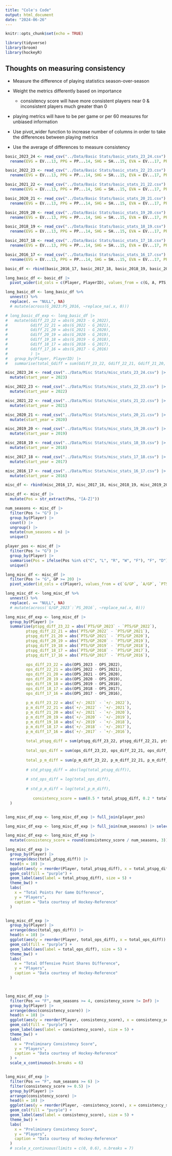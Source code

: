 ```yaml
---
title: "Cole's Code"
output: html_document
date: "2024-06-26"
---
```


```r
knitr::opts_chunk$set(echo = TRUE)

library(tidyverse)
library(broom)
library(hockeyR)
```



## Thoughts on measuring consistency


- Measure the difference of playing statistics season-over-season
- Weight the metrics differently based on importance
  - consistency score will have more consistent players near 0 & inconsistent players much greater than 0
- playing metrics will have to be per game or per 60 measures for unbiased information


- Use pivot_wider function to increase number of columns in order to take the differences between playing metrics

- Use the average of differences to measure consistency



```r
basic_2023_24 <- read_csv("../Data/Basic Stats/basic_stats_23_24.csv") |> 
  rename(EVG = EV...13, PPG = PP...14, SHG = SH...15, EVA = EV...17, PPA = PP...18, SHA = SH...19) |> mutate(start_year = 2023)

basic_2022_23 <- read_csv("../Data/Basic Stats/basic_stats_22_23.csv") |> 
  rename(EVG = EV...13, PPG = PP...14, SHG = SH...15, EVA = EV...17, PPA = PP...18, SHA = SH...19) |> mutate(start_year = 2022)

basic_2021_22 <- read_csv("../Data/Basic Stats/basic_stats_21_22.csv") |> 
  rename(EVG = EV...13, PPG = PP...14, SHG = SH...15, EVA = EV...17, PPA = PP...18, SHA = SH...19) |> mutate(start_year = 2021)

basic_2020_21 <- read_csv("../Data/Basic Stats/basic_stats_20_21.csv") |> 
  rename(EVG = EV...13, PPG = PP...14, SHG = SH...15, EVA = EV...17, PPA = PP...18, SHA = SH...19) |> mutate(start_year = 2020)

basic_2019_20 <- read_csv("../Data/Basic Stats/basic_stats_19_20.csv") |> 
  rename(EVG = EV...13, PPG = PP...14, SHG = SH...15, EVA = EV...17, PPA = PP...18, SHA = SH...19) |> mutate(start_year = 2019)

basic_2018_19 <- read_csv("../Data/Basic Stats/basic_stats_18_19.csv") |> 
  rename(EVG = EV...13, PPG = PP...14, SHG = SH...15, EVA = EV...17, PPA = PP...18, SHA = SH...19) |> mutate(start_year = 2018)

basic_2017_18 <- read_csv("../Data/Basic Stats/basic_stats_17_18.csv") |> 
  rename(EVG = EV...13, PPG = PP...14, SHG = SH...15, EVA = EV...17, PPA = PP...18, SHA = SH...19) |> mutate(start_year = 2017)

basic_2016_17 <- read_csv("../Data/Basic Stats/basic_stats_16_17.csv") |> 
  rename(EVG = EV...13, PPG = PP...14, SHG = SH...15, EVA = EV...17, PPA = PP...18, SHA = SH...19) |> mutate(start_year = 2016)
```



```r
basic_df <- rbind(basic_2016_17, basic_2017_18, basic_2018_19, basic_2019_20, basic_2020_21, basic_2021_22, basic_2022_23, basic_2023_24)
```



```r
long_basic_df <- basic_df |> 
  pivot_wider(id_cols = c(Player, PlayerID), values_from = c(G, A, PTS, `+/-`, `S%`, PS), names_from = start_year)

long_basic_df <- long_basic_df %>% 
  unnest() %>% 
  replace(. == "NULL", NA)
  # mutate(across(G_2023:PS_2016, ~replace_na(.x, 0)))

# long_basic_df_exp <- long_basic_df |> 
#   mutate(Gdiff_23_22 = abs(G_2023 - G_2022),
#          Gdiff_22_21 = abs(G_2022 - G_2021),
#          Gdiff_21_20 = abs(G_2021 - G_2020),
#          Gdiff_20_19 = abs(G_2020 - G_2019),
#          Gdiff_19_18 = abs(G_2019 - G_2018),
#          Gdiff_18_17 = abs(G_2018 - G_2017),
#          Gdiff_17_16 = abs(G_2017 - G_2016)
#          ) |>
#   group_by(Player, PlayerID) |>
#   summarise(total_Gdiff = sum(Gdiff_23_22, Gdiff_22_21, Gdiff_21_20, Gdiff_20_19, Gdiff_19_18, Gdiff_18_17, Gdiff_17_16))
```




```r
misc_2023_24 <- read_csv("../Data/Misc Stats/misc_stats_23_24.csv") |> 
  mutate(start_year = 2023)

misc_2022_23 <- read_csv("../Data/Misc Stats/misc_stats_22_23.csv") |>
  mutate(start_year = 2022)

misc_2021_22 <- read_csv("../Data/Misc Stats/misc_stats_21_22.csv") |> 
  mutate(start_year = 2021)

misc_2020_21 <- read_csv("../Data/Misc Stats/misc_stats_20_21.csv") |> 
  mutate(start_year = 2020)

misc_2019_20 <- read_csv("../Data/Misc Stats/misc_stats_19_20.csv") |> 
  mutate(start_year = 2019)

misc_2018_19 <- read_csv("../Data/Misc Stats/misc_stats_18_19.csv") |> 
  mutate(start_year = 2018)

misc_2017_18 <- read_csv("../Data/Misc Stats/misc_stats_17_18.csv") |> 
  mutate(start_year = 2017)

misc_2016_17 <- read_csv("../Data/Misc Stats/misc_stats_16_17.csv") |> 
  mutate(start_year = 2016)
```



```r
misc_df <- rbind(misc_2016_17, misc_2017_18, misc_2018_19, misc_2019_20, misc_2020_21, misc_2021_22, misc_2022_23, misc_2023_24)

misc_df <- misc_df |> 
  mutate(Pos = str_extract(Pos, "[A-Z]"))

num_seasons <- misc_df |> 
  filter(Pos != "G") |> 
  group_by(Player) |> 
  count() |> 
  ungroup() |> 
  mutate(num_seasons = n) |> 
  unique()

player_pos <- misc_df |> 
  filter(Pos != "G") |> 
  group_by(Player) |> 
  summarise(Pos = ifelse(Pos %in% c("C", "L", "R", "W", "F"), "F", "D")) |> 
  unique()
```



```r
long_misc_df <- misc_df |> 
  filter(Pos != "G", GP >= 20) |> 
  pivot_wider(id_cols = c(Player), values_from = c(`G/GP`, `A/GP`, `PTS/GP`, `GC/GP`, `S/GP`, `+/-`, `OPS`, `DPS`, `PS`), names_from = start_year)

long_misc_df <- long_misc_df %>% 
  unnest() %>% 
  replace(. == "NULL", NA)
  # mutate(across(`G/GP_2023`:`PS_2016`, ~replace_na(.x, 0)))

long_misc_df_exp <- long_misc_df |>
  group_by(Player) |> 
  summarise(ptspg_diff_23_22 = abs(`PTS/GP_2023` - `PTS/GP_2022`),
         ptspg_diff_22_21 = abs(`PTS/GP_2022` - `PTS/GP_2021`),
         ptspg_diff_21_20 = abs(`PTS/GP_2021` - `PTS/GP_2020`),
         ptspg_diff_20_19 = abs(`PTS/GP_2020` - `PTS/GP_2019`),
         ptspg_diff_19_18 = abs(`PTS/GP_2019` - `PTS/GP_2018`),
         ptspg_diff_18_17 = abs(`PTS/GP_2018` - `PTS/GP_2017`),
         ptspg_diff_17_16 = abs(`PTS/GP_2017` - `PTS/GP_2016`),
         
         ops_diff_23_22 = abs(OPS_2023 - OPS_2022),
         ops_diff_22_21 = abs(OPS_2022 - OPS_2021),
         ops_diff_21_20 = abs(OPS_2021 - OPS_2020),
         ops_diff_20_19 = abs(OPS_2020 - OPS_2019),
         ops_diff_19_18 = abs(OPS_2019 - OPS_2018),
         ops_diff_18_17 = abs(OPS_2018 - OPS_2017),
         ops_diff_17_16 = abs(OPS_2017 - OPS_2016),
         
         p_m_diff_23_22 = abs(`+/-_2023` - `+/-_2022`),
         p_m_diff_22_21 = abs(`+/-_2022` - `+/-_2021`),
         p_m_diff_21_20 = abs(`+/-_2021` - `+/-_2020`),
         p_m_diff_20_19 = abs(`+/-_2020` - `+/-_2019`),
         p_m_diff_19_18 = abs(`+/-_2019` - `+/-_2018`),
         p_m_diff_18_17 = abs(`+/-_2018` - `+/-_2017`),
         p_m_diff_17_16 = abs(`+/-_2017` - `+/-_2016`),
         
         total_ptspg_diff = sum(ptspg_diff_23_22, ptspg_diff_22_21, ptspg_diff_21_20, ptspg_diff_20_19, ptspg_diff_19_18, ptspg_diff_18_17, ptspg_diff_17_16, na.rm = TRUE),
         
         total_ops_diff = sum(ops_diff_23_22, ops_diff_22_21, ops_diff_21_20, ops_diff_20_19, ops_diff_19_18, ops_diff_18_17, ops_diff_17_16, na.rm = TRUE),
         
         total_p_m_diff = sum(p_m_diff_23_22, p_m_diff_22_21, p_m_diff_21_20, p_m_diff_20_19, p_m_diff_19_18, p_m_diff_18_17, p_m_diff_17_16, na.rm = TRUE),
         
         # std_ptspg_diff = abs(log(total_ptspg_diff)),
         
         # std_ops_diff = log(total_ops_diff),
         
         # std_p_m_diff = log(total_p_m_diff),
         
            consistency_score = sum(0.5 * total_ptspg_diff, 0.2 * total_ops_diff, 0.3 * total_p_m_diff)
  )


long_misc_df_exp <- long_misc_df_exp |> full_join(player_pos)

long_misc_df_exp <- long_misc_df_exp |> full_join(num_seasons) |> select(-n)

long_misc_df_exp <- long_misc_df_exp |> 
  mutate(consistency_score = round(consistency_score / num_seasons, 3))
```



```r
long_misc_df_exp |> 
  group_by(Player) |> 
  arrange(desc(total_ptspg_diff)) |> 
  head(n = 10) |> 
  ggplot(aes(y = reorder(Player, total_ptspg_diff), x = total_ptspg_diff)) +
  geom_col(fill = "purple") +
  geom_label(aes(label = total_ptspg_diff), size = 5) +
  theme_bw() +
  labs(
    x = "Total Points Per Game Difference",
    y = "Players",
    caption = "Data courtesy of Hockey-Reference"
  )


long_misc_df_exp |> 
  group_by(Player) |> 
  arrange(desc(total_ops_diff)) |> 
  head(n = 10) |> 
  ggplot(aes(y = reorder(Player, total_ops_diff), x = total_ops_diff)) +
  geom_col(fill = "purple") +
  geom_label(aes(label = total_ops_diff), size = 5) +
  theme_bw() +
  labs(
    x = "Total Offensive Point Shares Difference",
    y = "Players",
    caption = "Data courtesy of Hockey-Reference"
  )



long_misc_df_exp |> 
  filter(Pos == "F", num_seasons >= 4, consistency_score != Inf) |> 
  group_by(Player) |> 
  arrange(desc(consistency_score)) |> 
  head(n = 10) |> 
  ggplot(aes(y = reorder(Player, consistency_score), x = consistency_score)) +
  geom_col(fill = "purple") +
  geom_label(aes(label = consistency_score), size = 5) +
  theme_bw() +
  labs(
    x = "Preliminary Consistency Score",
    y = "Players",
    caption = "Data courtesy of Hockey-Reference"
  ) +
  scale_x_continuous(n.breaks = 6)


long_misc_df_exp |> 
  filter(Pos == "F", num_seasons >= 6) |> 
  filter(consistency_score >= 0.5) |> 
  group_by(Player) |> 
  arrange(consistency_score) |> 
  head(n = 10) |> 
  ggplot(aes(y = reorder(Player, -consistency_score), x = consistency_score)) +
  geom_col(fill = "purple") +
  geom_label(aes(label = consistency_score), size = 5) +
  theme_bw() +
  labs(
    x = "Preliminary Consistency Score",
    y = "Players",
    caption = "Data courtesy of Hockey-Reference"
  )
  # scale_x_continuous(limits = c(0, 0.6), n.breaks = 7)

```









